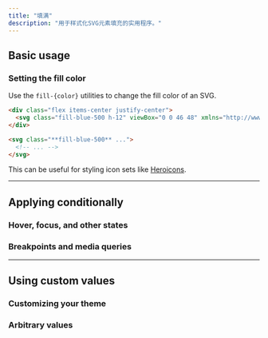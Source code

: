 ```yaml
---
title: "填满"
description: "用于样式化SVG元素填充的实用程序。"
---
```




## Basic usage

### Setting the fill color

Use the `fill-{color}` utilities to change the fill color of an SVG.

```html {{ example: true }}
<div class="flex items-center justify-center">
  <svg class="fill-blue-500 h-12" viewBox="0 0 46 48" xmlns="http://www.w3.org/2000/svg"><path fill-rule="evenodd" clip-rule="evenodd" d="M23.0002 0C12.5068 0 4.00017 8.50659 4.00017 19V32.5335C4.00017 32.8383 3.9145 33.1371 3.75292 33.3956L0.912672 37.94C0.0801118 39.2721 1.0378 41 2.60867 41H43.3917C44.9625 41 45.9202 39.2721 45.0877 37.94L42.2474 33.3956C42.0858 33.1371 42.0002 32.8383 42.0002 32.5335V19C42.0002 8.50659 33.4936 0 23.0002 0ZM23.0002 48C20.2388 48 18.0002 45.7614 18.0002 43H28.0002C28.0002 45.7614 25.7616 48 23.0002 48Z"/></svg>
</div>
```

```html
<svg class="**fill-blue-500** ...">
  <!-- ... -->
</svg>
```

This can be useful for styling icon sets like [Heroicons](https://heroicons.com).

---

## <Heading ignore>Applying conditionally</Heading>

### <Heading ignore>Hover, focus, and other states</Heading>

<HoverFocusAndOtherStates defaultClass="fill-cyan-500" featuredClass="fill-cyan-700" element="svg" />

### <Heading ignore>Breakpoints and media queries</Heading>

<BreakpointsAndMediaQueries defaultClass="fill-cyan-500" featuredClass="fill-cyan-700" element="svg" />

---

## Using custom values

### Customizing your theme

<CustomizePluginColors name="fill" configKey="fill" />

### Arbitrary values

<ArbitraryValues property="fill" featuredClass="fill-[#243c5a]" element="svg" />
